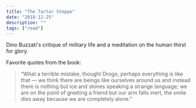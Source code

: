 ```yaml
---
title: "The Tartar Steppe"
date: "2018-12-25"
description: ""
tags: ["read"]
---
```


Dino Buzzati's critique of military life and a meditation on the human thirst for glory.

Favorite quotes from the book:

> “What a terrible mistake, thought Drogo, perhaps everything is like that — we think there are beings like ourselves around us and instead there is nothing but ice and stones speaking a strange language; we are on the point of greeting a friend but our arm falls inert, the smile dies away because we are completely alone.”
